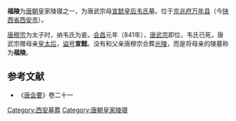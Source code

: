'''福陵'''为[[唐朝|唐朝]]皇家陵寝之一，为唐武宗母[[宣懿皇后|宣懿皇后韦氏]]墓。位于[[京兆府|京兆府]][[万年县|万年县]]（今[[陕西省|陕西省]][[西安市|西安市]]）。

[[唐穆宗|唐穆宗]]为太子时，纳韦氏为妾。[[会昌_(唐朝)|会昌]]元年（841年），[[唐武宗|唐武宗]]即位，韦氏已死，唐武宗赠母亲[[皇太后|皇太后]]，[[谥号|谥号]]'''宣懿'''。没有和父亲唐穆宗合葬[[唐光陵|光陵]]，而是将母亲的陵墓称为'''福陵'''。

==参考文献==
*《[[唐会要|唐会要]]》卷二十一

[[Category:西安墓葬|Category:西安墓葬]]
[[Category:唐朝皇家陵寝|Category:唐朝皇家陵寝]]